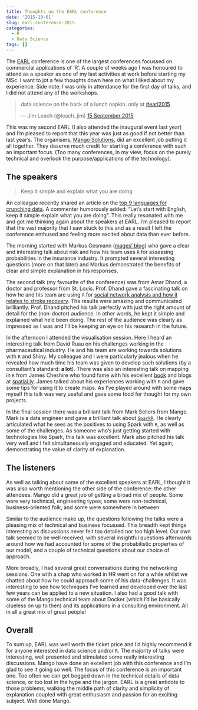 ```yaml
---
title: Thoughts on the EARL conference
date: '2015-10-01'
slug: earl-conference-2015
categories:
  - R
  - Data Science
tags: []  
---
```


The [EARL](http://www.earl-conference.com/index.html) conference is one of the largest conferences focussed on commercial applications of 'R'. A couple of weeks ago I was honoured to attend as a speaker as one of my last activities at work before starting my MSc. I want to jot a few thoughts down here on what I liked about my experience. Side note: I was only in attendance for the first day of talks, and I did not attend any of the workshops.

<blockquote class="twitter-tweet" data-lang="en-gb"><p lang="en" dir="ltr">data science on the back of a lunch napkin. only at <a href="https://twitter.com/hashtag/earl2015?src=hash">#earl2015</a></p>&mdash; Jim Leach (@leach_jim) <a href="https://twitter.com/leach_jim/status/643790708827140096">15 September 2015</a></blockquote>
<script async src="//platform.twitter.com/widgets.js" charset="utf-8"></script>

This was my second EARL (I also attended the inaugural event last year) and I'm pleased to report that this year was just as good if not better than last year's. The organisers, [Mango Solutions](http://www.mango-solutions.com/), did an excellent job putting it all together. They deserve much credit for starting a conference with such an important focus. (Too many conferences, in my view, focus on the purely technical and overlook the purpose/applications of the technology).

## The speakers

<blockquote> Keep it simple and explain what you are doing </blockquote>

An colleague recently shared an article on the [top 9 languages for crunching data](http://www.fastcompany.com/3030716/the-9-best-languages-for-crunching-data). A commenter humorously added: "Let's start with English, keep it simple explain what you are doing". This really resonated with me and got me thinking again about the speakers at EARL. I'm pleased to report that the vast majority that I saw stuck to this and as a result I left the conference enthused and feeling more excited about data than ever before. 

The morning started with Markus Gesmann ([mages' blog](http://www.magesblog.com/)) who gave a clear and interesting talk about risk and how his team uses `R` for assessing probabilities in the insurance industry. It prompted several interesting questions (more on that later) and Markus demonstrated the benefits of clear and simple explanation in his responses.

The second talk (my favourite of the conference) was from Amar Dhand, a doctor and professor from St. Louis. Prof. Dhand gave a fascinating talk on how he and his team are using `R` for [social network analysis and how it relates to stroke recovery](http://publichealth.wustl.edu/projects/social-networks-stroke-recovery/). The results were amazing and communicated brilliantly. Prof. Dhand pitched his talk perfectly with just the right amount of detail for the (non-doctor) audience. In other words, he kept it simple and explained what he'd been doing. The rest of the audience was clearly as impressed as I was and I'll be keeping an eye on his research in the future. 

In the afternoon I attended the visualisation session. Here I heard an interesting talk from David Ruau on his challenges working in the pharmaceutical industry. He and his team are working towards solutions with `R` and Shiny. My colleague and I were particularly jealous when he revealed how much time his team was given to develop such solutions (by a consultant's standard: <b>a lot</b>). There was also an interesting talk on mapping in `R` from James Cheshire who found fame with his excellent [book](http://theinformationcapital.com/) and blogs at [spatial.ly](http://spatial.ly/). James talked about his experiences working with `R` and gave some tips for using it to create maps. As I've played around with some maps myself this talk was very useful and gave some food for thought for my own projects. 

In the final session there was a brilliant talk from Mark Sellors from Mango. Mark is a data engineer and gave a brilliant talk about [`SparkR`](https://amplab-extras.github.io/SparkR-pkg/). He clearly articulated what he sees as the positives to using Spark with `R`, as well as some of the challenges. As someone who's just getting started with technologies like Spark, this talk was excellent. Mark also pitched his talk very well and I felt simultaneously engaged and educated. Yet again, demonstrating the value of clarity of explanation.


## The listeners

As well as talking about some of the excellent speakers at EARL, I thought it was also worth mentioning the other side of the conference: the other attendees. Mango did a great job of getting a broad mix of people. Some were very technical, engineering types; some were non-technical, business-oriented folk, and some were somewhere in between. 

Similar to the audience make up, the questions following the talks were a pleasing mix of technical and business focussed. This breadth kept things interesting as discussions never felt too detailed nor too high level. Our own talk seemed to be well received, with several insightful questions afterwards around how we had accounted for some of the probabilistic properties of our model, and a couple of technical questions about our choice of approach.

More broadly, I had several great conversations during the networking sessions. One with a chap who worked in HR went on for a while whilst we chatted about how he could approach some of his data-challenges. It was interesting to see how techniques I've learned and developed over the last few years can be applied to a new situation. I also had a good talk with some of the Mango technical team about Docker (which I'd be basically clueless on up to then) and its applications in a consulting environment. All in all a great mix of great people!

## Overall

To sum up, EARL was well worth the ticket price and I'd highly recommend it for anyone interested in data science and/or `R`. The majority of talks were interesting, well presented and stimulated some really interesting discussions. Mango have done an excellent job with this conference and I'm glad to see it going so well. The focus of this conference is an important one. Too often we can get bogged down in the technical details of data science, or too lost in the hype and the jargon. EARL is a great antidote to those problems, walking the middle path of clarity and simplicity of explanation coupled with great enthusiasm and passion for an exciting subject. Well done Mango.
